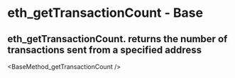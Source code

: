 # eth_getTransactionCount  - Base

## eth_getTransactionCount. returns the number of transactions sent from a specified address


<BaseMethod_getTransactionCount />
